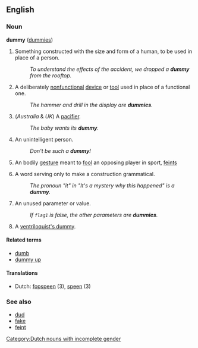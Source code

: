 ==English==
===Noun===
'''dummy''' ([[dummies]])

# Something constructed with the size and form of a human, to be used in place of a person.
#: ''To understand the effects of the accident, we dropped a '''dummy''' from the rooftop.''
# A deliberately [[nonfunctional]] [[device]] or [[tool]] used in place of a functional one.
#: ''The hammer and drill in the display are '''dummies'''.''
# (''Australia'' & ''UK'') A [[pacifier]].<!-- probably british too ...yep ;)-->
#: ''The baby wants its '''dummy'''.''
# An unintelligent person.
#: ''Don't be such a '''dummy'''!''
# <!--Dialect?--> An bodily [[gesture]] meant to [[fool]] an opposing player in sport, [[feint]]s
# {{linguistics}} A word serving only to make a construction grammatical.
#: ''The pronoun "it" in "It's a mystery why this happened" is a '''dummy'''.''
# {{complang}} An unused parameter or value.
#: ''If <code>flag1</code> is false, the other parameters are '''dummies'''.''
# A [[ventriloquist's dummy]].

====Related terms====
*[[dumb]]
*[[dummy up]]

====Translations====
*Dutch: [[fopspeen]] (3), [[speen]] (3) [[Category:Dutch nouns with incomplete gender]]

===See also===
*[[dud]]
*[[fake]]
*[[feint]]